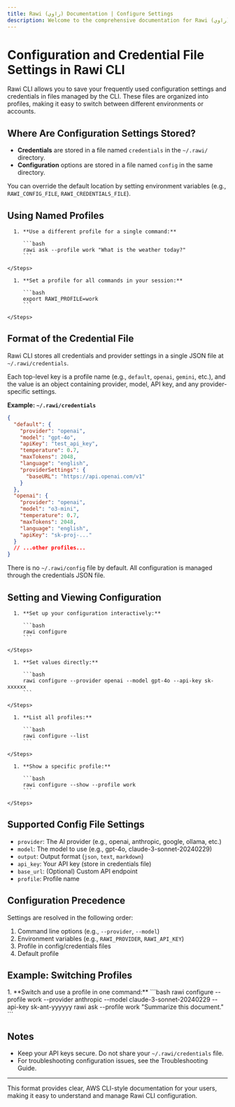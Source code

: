 ```yaml
---
title: Rawi (راوي) Documentation | Configure Settings
description: Welcome to the comprehensive documentation for Rawi (راوي), a developer-friendly AI-powered CLI tool for your terminal.
---
```



<Clarity />

# Configuration and Credential File Settings in Rawi CLI

Rawi CLI allows you to save your frequently used configuration settings and credentials in files managed by the CLI. These files are organized into profiles, making it easy to switch between different environments or accounts.

## Where Are Configuration Settings Stored?

- **Credentials** are stored in a file named `credentials` in the `~/.rawi/` directory.
- **Configuration** options are stored in a file named `config` in the same directory.

You can override the default location by setting environment variables (e.g., `RAWI_CONFIG_FILE`, `RAWI_CREDENTIALS_FILE`).

## Using Named Profiles

<Tabs>
  <TabItem label="Command Line Option" icon="terminal">
    <Steps>
    
      1. **Use a different profile for a single command:**

         ```bash
         rawi ask --profile work "What is the weather today?"
         ```

    </Steps>

  </TabItem>
  <TabItem label="Environment Variable" icon="key">
    <Steps>

      1. **Set a profile for all commands in your session:**

         ```bash
         export RAWI_PROFILE=work
         ```

    </Steps>

  </TabItem>
</Tabs>

## Format of the Credential File

Rawi CLI stores all credentials and provider settings in a single JSON file at `~/.rawi/credentials`.

Each top-level key is a profile name (e.g., `default`, `openai`, `gemini`, etc.), and the value is an object containing provider, model, API key, and any provider-specific settings.

**Example: `~/.rawi/credentials`**

```json
{
  "default": {
    "provider": "openai",
    "model": "gpt-4o",
    "apiKey": "test_api_key",
    "temperature": 0.7,
    "maxTokens": 2048,
    "language": "english",
    "providerSettings": {
      "baseURL": "https://api.openai.com/v1"
    }
  },
  "openai": {
    "provider": "openai",
    "model": "o3-mini",
    "temperature": 0.7,
    "maxTokens": 2048,
    "language": "english",
    "apiKey": "sk-proj-..."
  }
  // ...other profiles...
}
```

There is no `~/.rawi/config` file by default. All configuration is managed through the credentials JSON file.

## Setting and Viewing Configuration

<Tabs>
  <TabItem label="Interactive" icon="terminal">
    <Steps>

      1. **Set up your configuration interactively:**

         ```bash
         rawi configure
         ```

    </Steps>

  </TabItem>
  <TabItem label="Direct CLI" icon="gear">
    <Steps>

      1. **Set values directly:**

         ```bash
         rawi configure --provider openai --model gpt-4o --api-key sk-xxxxxx
         ```

    </Steps>

  </TabItem>
  <TabItem label="List Profiles" icon="list">
    <Steps>

      1. **List all profiles:**

         ```bash
         rawi configure --list
         ```

    </Steps>

  </TabItem>
  <TabItem label="Show Profile" icon="person">
    <Steps>

      1. **Show a specific profile:**

         ```bash
         rawi configure --show --profile work
         ```

    </Steps>

  </TabItem>
</Tabs>

## Supported Config File Settings

- `provider`: The AI provider (e.g., openai, anthropic, google, ollama, etc.)
- `model`: The model to use (e.g., gpt-4o, claude-3-sonnet-20240229)
- `output`: Output format (`json`, `text`, `markdown`)
- `api_key`: Your API key (store in credentials file)
- `base_url`: (Optional) Custom API endpoint
- `profile`: Profile name

## Configuration Precedence

Settings are resolved in the following order:

1. Command line options (e.g., `--provider`, `--model`)
2. Environment variables (e.g., `RAWI_PROVIDER`, `RAWI_API_KEY`)
3. Profile in config/credentials files
4. Default profile

## Example: Switching Profiles

<Steps>
  1. **Switch and use a profile in one command:** ```bash rawi configure
  --profile work --provider anthropic --model claude-3-sonnet-20240229 --api-key
  sk-ant-yyyyyy rawi ask --profile work "Summarize this document." ```
</Steps>

## Notes

- Keep your API keys secure. Do not share your `~/.rawi/credentials` file.
- For troubleshooting configuration issues, see the Troubleshooting Guide.

---

This format provides clear, AWS CLI-style documentation for your users, making it easy to understand and manage Rawi CLI configuration.
